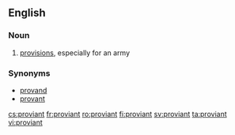 ==English==

===Noun===
{{en-noun|-}}

# {{context|Scotland|lang=en}} [[provisions]], especially for an army

===Synonyms===
* [[provand]]
* [[provant]]

[[cs:proviant]]
[[fr:proviant]]
[[ro:proviant]]
[[fi:proviant]]
[[sv:proviant]]
[[ta:proviant]]
[[vi:proviant]]